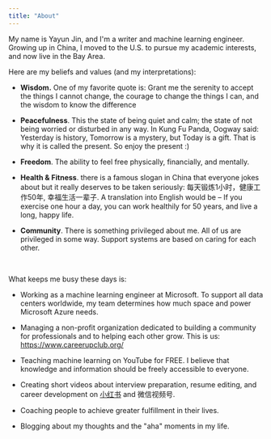 ```yaml
---
title: "About"
---
```


My name is Yayun Jin, and I\'m a writer and machine learning engineer. Growing up in China, I moved to the U.S. to pursue my academic interests, and now live in the Bay Area.

Here are my beliefs and values (and my interpretations): 

-   **Wisdom.** One of my favorite quote is: Grant me the serenity to accept the things I cannot change, the courage to change the things I can, and the wisdom to know the difference

-   **Peacefulness**. This the state of being quiet and calm; the state of not being worried or disturbed in any way. In Kung Fu Panda, Oogway said: Yesterday is history, Tomorrow is a mystery, but Today is a gift. That is why it is called the present. So enjoy the present :)

-   **Freedom**. The ability to feel free physically, financially, and mentally. 

-   **Health & Fitness**. there is a famous slogan in China that everyone jokes about but it really deserves to be taken seriously: 每天锻炼1小时，健康工作50年, 幸福生活一辈子. A translation into English would be -- If you exercise one hour a day, you can work healthily for 50 years, and live a long, happy life.

-   **Community**. There is something privileged about me. All of us are privileged in some way. Support systems are based on caring for each other.

\

What keeps me busy these days is:

-   Working as a machine learning engineer at Microsoft. To support all data centers worldwide, my team determines how much space and power Microsoft Azure needs. 

-   Managing a non-profit organization dedicated to building a community for professionals and to helping each other grow. This is us: <https://www.careerupclub.org/>

-   Teaching machine learning on YouTube for FREE. I believe that knowledge and information should be freely accessible to everyone. 

-   Creating short videos about interview preparation, resume editing, and career development on [小红书](https://www.xiaohongshu.com/user/profile/5f41ed87000000000101f948?xhsshare=CopyLink&appuid=5f41ed87000000000101f948&apptime=1675622900) and 微信视频号.

-   Coaching people to achieve greater fulfillment in their lives.

-   Blogging about my thoughts and the \"aha\" moments in my life.
